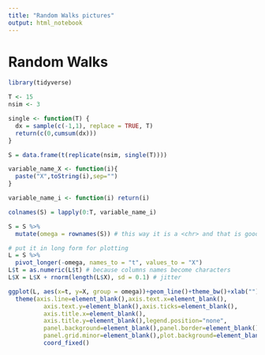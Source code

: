 ```yaml
---
title: "Random Walks pictures"
output: html_notebook
---
```



# Random Walks

```r
library(tidyverse)

T <- 15
nsim <- 3

single <- function(T) {
  dx = sample(c(-1,1), replace = TRUE, T)
  return(c(0,cumsum(dx)))
}

S = data.frame(t(replicate(nsim, single(T))))

variable_name_X <- function(i){
  paste("X",toString(i),sep="")
}

variable_name_i <- function(i) return(i)

colnames(S) = lapply(0:T, variable_name_i)

S = S %>% 
  mutate(omega = rownames(S)) # this way it is a <chr> and that is good!, makes it a factor 

```


```r

# put it in long form for plotting
L = S %>% 
  pivot_longer(-omega, names_to = "t", values_to = "X") 
L$t = as.numeric(L$t) # because columns names become characters
L$X = L$X + rnorm(length(L$X), sd = 0.1) # jitter

```


```r
ggplot(L, aes(x=t, y=X, group = omega))+geom_line()+theme_bw()+xlab("")+ylab("")+
  theme(axis.line=element_blank(),axis.text.x=element_blank(),
          axis.text.y=element_blank(),axis.ticks=element_blank(),
          axis.title.x=element_blank(),
          axis.title.y=element_blank(),legend.position="none",
          panel.background=element_blank(),panel.border=element_blank(),panel.grid.major=element_blank(),
          panel.grid.minor=element_blank(),plot.background=element_blank())+
          coord_fixed()
          
```


